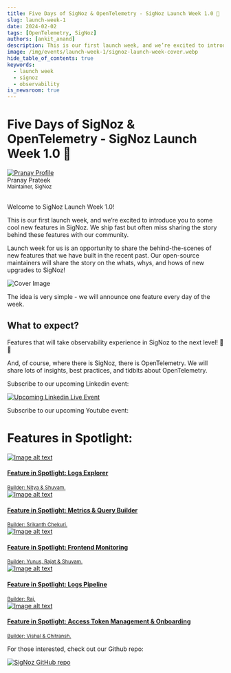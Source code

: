 ```yaml
---
title: Five Days of SigNoz & OpenTelemetry - SigNoz Launch Week 1.0 🚀
slug: launch-week-1
date: 2024-02-02
tags: [OpenTelemetry, SigNoz]
authors: [ankit_anand]
description: This is our first launch week, and we’re excited to introduce you to some cool new features in SigNoz. We ship fast but often miss sharing the story behind these features with our community...
image: /img/events/launch-week-1/signoz-launch-week-cover.webp
hide_table_of_contents: true
keywords:
  - launch week
  - signoz
  - observability
is_newsroom: true
---
```


<head>
  <link rel="canonical" href="https://signoz.io/blog/launch-week-1/"/>
   <meta property="og:image" content="https://signoz.io/img/events/launch-week-1/signoz-launch-week-cover.webp"/>
  <meta name ="twitter:image" content="https://signoz.io/img/events/launch-week-1/signoz-launch-week-cover.webp"/>
</head>

<div className='announcementContainer'>

# Five Days of SigNoz & OpenTelemetry - SigNoz Launch Week 1.0 🚀

<div class="avatar">
  <a
    class="avatar__photo-link avatar__photo avatar__photo--lg"
    href="https://twitter.com/pranay01">
    <img
      alt="Pranay Profile"
      src="/img/authors/pranay_profile_pic.webp" />
  </a>
  <div class="avatar__intro">
    <div class="avatar__name">Pranay Prateek</div>
    <small class="avatar__subtitle">
      Maintainer, SigNoz
    </small>
  </div>
</div>

<br />

Welcome to SigNoz Launch Week 1.0!

This is our first launch week, and we’re excited to introduce you to some cool new features in SigNoz. We ship fast but often miss sharing the story behind these features with our community.

Launch week for us is an opportunity to share the behind-the-scenes of new features that we have built in the recent past. Our open-source maintainers will share the story on the whats, whys, and hows of new upgrades to SigNoz!


![Cover Image](/img/events/launch-week-1/signoz-launch-week-cover.webp)

The idea is very simple - we will announce one feature every day of the week.

## What to expect?

Features that will take observability experience in SigNoz to the next level! 🚀🚀

And, of course, where there is SigNoz, there is OpenTelemetry. We will share lots of insights, best practices, and tidbits about OpenTelemetry.

Subscribe to our upcoming Linkedin event:

[![Upcoming Linkedin Live Event](/img/events/launch-week-1/linkedin-live.webp)](https://www.linkedin.com/events/7169175812028526593/)


Subscribe to our upcoming Youtube event:



<YouTube id="Lxtdw_xeUtM" mute={false} />




# Features in Spotlight:


<div class="row spotlight-row">
  <div class="col col--6">
    <div class="card-demo">
      <a class="card" href="https://signoz.io/blog/launch-week-1-day-1/"
						rel="noopener noreferrer"
						target="_blank">
        <div class="card__image">
        <img
          src="/img/events/launch-week-1/launch-week-day-1-cover.webp"
          alt="Image alt text"
          title="Launch Week Day 1" />
        </div>
        <div class="card__body">
        <h4>Feature in Spotlight: Logs Explorer</h4>
        <small>
          Builder: Nitya & Shuvam.
        </small>
        </div>
      </a>
    </div>
  </div>

  <div class="col col--6">
    <div class="card-demo">
      <a class="card" href="https://signoz.io/blog/launch-week-1-day-2/"
						rel="noopener noreferrer"
						target="_blank">
        <div class="card__image">
        <img
          src="/img/events/launch-week-1/launch-week-day-2-cover.webp"
          alt="Image alt text"
          title="Launch Week Day 2" />
        </div>
        <div class="card__body">
        <h4>Feature in Spotlight: Metrics & Query Builder</h4>
        <small>
          Builder: Srikanth Chekuri.
        </small>
        </div>
      </a>
    </div>
  </div>
</div>

<div class="row spotlight-row">
  <div class="col col--6">
    <div class="card-demo">
      <a class="card" href="https://signoz.io/blog/launch-week-1-day-3/"
						rel="noopener noreferrer"
						target="_blank">
        <div class="card__image">
        <img
          src="/img/events/launch-week-1/launch-week-day-3-cover.webp"
          alt="Image alt text"
          title="Launch Week Day 1" />
        </div>
        <div class="card__body">
        <h4>Feature in Spotlight: Frontend Monitoring</h4>
        <small>
          Builder: Yunus, Rajat & Shuvam.
        </small>
        </div>
      </a>
    </div>
  </div>

  <div class="col col--6">
    <div class="card-demo">
      <a class="card" href="https://signoz.io/blog/launch-week-1-day-4/"
						rel="noopener noreferrer"
						target="_blank">
        <div class="card__image">
        <img
          src="/img/events/launch-week-1/launch-week-day-4-cover.webp"
          alt="Image alt text"
          title="Launch Week Day 4" />
        </div>
        <div class="card__body">
        <h4>Feature in Spotlight: Logs Pipeline</h4>
        <small>
          Builder: Raj.
        </small>
        </div>
      </a>
    </div>
  </div>
</div>

<div class="row spotlight-row">

<div class="col col--6">
    <div class="card-demo">
      <a class="card" href="https://signoz.io/blog/launch-week-1-day-5/"
						rel="noopener noreferrer"
						target="_blank">
        <div class="card__image">
        <img
          src="/img/events/launch-week-1/launch-week-day-5-cover.webp"
          alt="Image alt text"
          title="Launch Week Day 5" />
        </div>
        <div class="card__body">
        <h4>Feature in Spotlight: Access Token Management & Onboarding </h4>
        <small>
          Builder: Vishal & Chitransh.
        </small>
        </div>
      </a>
    </div>
  </div>
</div>



For those interested, check out our Github repo:

[![SigNoz GitHub repo](/img/blog/common/signoz_github.webp)](https://github.com/SigNoz/signoz)

</div>

